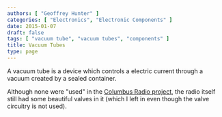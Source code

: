 ```yaml
---
authors: [ "Geoffrey Hunter" ]
categories: [ "Electronics", "Electronic Components" ]
date: 2015-01-07
draft: false
tags: [ "vacuum tube", "vacuum tubes", "components" ]
title: Vacuum Tubes
type: page
---
```


<WarningIsNotes />

A vacuum tube is a device which controls a electric current through a vacuum created by a sealed container.

Although none were "used" in the [Columbus Radio project](/electronics/projects/columbus-radio), the radio itself still had some beautiful valves in it (which I left in even though the valve circuitry is not used).
